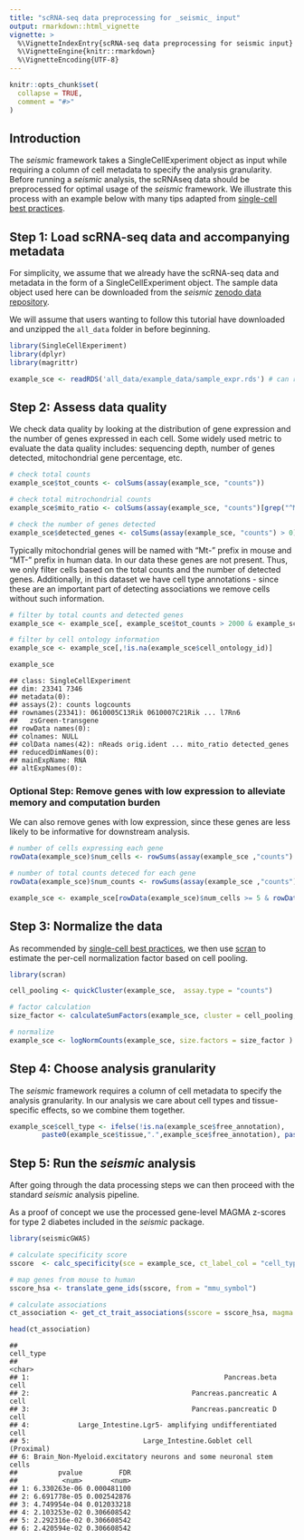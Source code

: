```yaml
---
title: "scRNA-seq data preprocessing for _seismic_ input"
output: rmarkdown::html_vignette
vignette: >
  %\VignetteIndexEntry{scRNA-seq data preprocessing for seismic input}
  %\VignetteEngine{knitr::rmarkdown}
  %\VignetteEncoding{UTF-8}
---
```


```r
knitr::opts_chunk$set(
  collapse = TRUE,
  comment = "#>"
)
```

## Introduction

The _seismic_ framework takes a SingleCellExperiment object as input while
requiring a column of cell metadata to specify the analysis granularity. 
Before running a _seismic_ analysis, the scRNAseq data should be preprocessed for
optimal usage of the _seismic_ framework. We illustrate this process with
an example below with many tips adapted from
[single-cell best practices](https://www.sc-best-practices.org/preprocessing_visualization/normalization.html).


## Step 1: Load scRNA-seq data and accompanying metadata

For simplicity, we assume that we already have the scRNA-seq data and metadata
in the form of a SingleCellExperiment object. The sample data object used here
can be downloaded from the _seismic_ [zenodo data repository](https://zenodo.org/records/15362163).

We will assume that users wanting to follow this tutorial have downloaded and unzipped the `all_data` folder
in before beginning.

```r
library(SingleCellExperiment)
library(dplyr)
library(magrittr)

example_sce <- readRDS('all_data/example_data/sample_expr.rds') # can read in your own SCE file to replace
```

## Step 2: Assess data quality

We check data quality by looking at the distribution of gene expression
and the number of genes expressed in each cell. 
Some widely used metric to evaluate the data quality includes: sequencing depth,
number of genes detected, mitochondrial gene percentage, etc.

```r
# check total counts
example_sce$tot_counts <- colSums(assay(example_sce, "counts"))

# check total mitrochondrial counts
example_sce$mito_ratio <- colSums(assay(example_sce, "counts")[grep("^Mt-", rownames(example_sce)), ]) / example_sce$tot_counts

# check the number of genes detected
example_sce$detected_genes <- colSums(assay(example_sce, "counts") > 0)
```

Typically mitochondrial genes will be named with "Mt-" prefix in mouse and "MT-" prefix in human data.
In our data these genes are not present. Thus, we only filter cells based on the total counts and the number of detected genes. 
Additionally, in this dataset we have cell type annotations - since these are an important part of detecting associations
we remove cells without such information.

```r
# filter by total counts and detected genes
example_sce <- example_sce[, example_sce$tot_counts > 2000 & example_sce$detected_genes > 2000]

# filter by cell ontology information
example_sce <- example_sce[,!is.na(example_sce$cell_ontology_id)]

example_sce
```

```console
## class: SingleCellExperiment 
## dim: 23341 7346 
## metadata(0):
## assays(2): counts logcounts
## rownames(23341): 0610005C13Rik 0610007C21Rik ... l7Rn6
##   zsGreen-transgene
## rowData names(0):
## colnames: NULL
## colData names(42): nReads orig.ident ... mito_ratio detected_genes
## reducedDimNames(0):
## mainExpName: RNA
## altExpNames(0):
```

### Optional Step: Remove genes with low expression to alleviate memory and computation burden

We can also remove genes with low expression, since these genes are less likely to be informative for downstream analysis.

```r
# number of cells expressing each gene
rowData(example_sce)$num_cells <- rowSums(assay(example_sce ,"counts") > 0)

# number of total counts deteced for each gene
rowData(example_sce)$num_counts <- rowSums(assay(example_sce ,"counts"))

example_sce <- example_sce[rowData(example_sce)$num_cells >= 5 & rowData(example_sce)$num_counts >= 10,]
```

## Step 3: Normalize the data

As recommended by [single-cell best practices](https://www.sc-best-practices.org/preprocessing_visualization/normalization.html),
we then use [scran](https://bioconductor.org/packages/release/bioc/html/scran.html) to estimate the 
per-cell normalization factor based on cell pooling.

```r
library(scran)

cell_pooling <- quickCluster(example_sce,  assay.type = "counts") 

# factor calculation
size_factor <- calculateSumFactors(example_sce, cluster = cell_pooling, min.mean = 0.1, assay.typ = "counts")

# normalize
example_sce <- logNormCounts(example_sce, size.factors = size_factor )
```

## Step 4: Choose analysis granularity

The _seismic_ framework requires a column of cell metadata to specify the analysis granularity.
In our analysis we care about cell types and tissue-specific effects, so we combine them together.

```r
example_sce$cell_type <- ifelse(!is.na(example_sce$free_annotation), 
        paste0(example_sce$tissue,".",example_sce$free_annotation), paste0(example_sce$tissue,".",example_sce$cell_ontology_class))
```

## Step 5: Run the _seismic_ analysis

After going through the data processing steps we can then proceed with the standard
_seismic_ analysis pipeline.

As a proof of concept we use the processed gene-level MAGMA z-scores for type 2 diabetes
included in the _seismic_ package.

```r
library(seismicGWAS)

# calculate specificity score
sscore  <- calc_specificity(sce = example_sce, ct_label_col = "cell_type")

# map genes from mouse to human 
sscore_hsa <- translate_gene_ids(sscore, from = "mmu_symbol")

# calculate associations
ct_association <- get_ct_trait_associations(sscore = sscore_hsa, magma = t2d_magma)

head(ct_association)
```

```console
##                                                            cell_type
##                                                               <char>
## 1:                                                Pancreas.beta cell
## 2:                                        Pancreas.pancreatic A cell
## 3:                                        Pancreas.pancreatic D cell
## 4:            Large_Intestine.Lgr5- amplifying undifferentiated cell
## 5:                            Large_Intestine.Goblet cell (Proximal)
## 6: Brain_Non-Myeloid.excitatory neurons and some neuronal stem cells
##          pvalue         FDR
##           <num>       <num>
## 1: 6.330263e-06 0.000481100
## 2: 6.691778e-05 0.002542876
## 3: 4.749954e-04 0.012033218
## 4: 2.103253e-02 0.306608542
## 5: 2.292316e-02 0.306608542
## 6: 2.420594e-02 0.306608542
```
